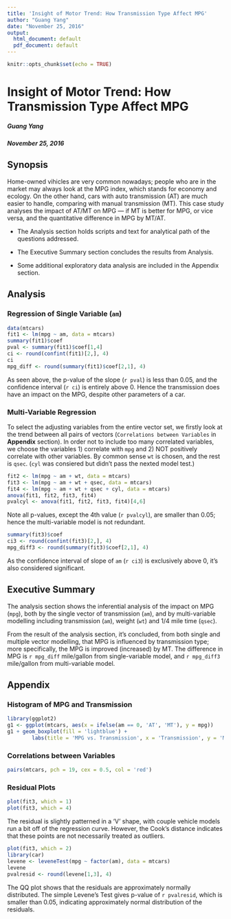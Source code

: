 ```yaml
---
title: 'Insight of Motor Trend: How Transmission Type Affect MPG'
author: "Guang Yang"
date: "November 25, 2016"
output:
  html_document: default
  pdf_document: default
---
```


```r
knitr::opts_chunk$set(echo = TRUE)
```
# __Insight of Motor Trend: How Transmission Type Affect MPG__

##### __Guang Yang__

##### __November 25, 2016__

## Synopsis

Home-owned vihicles are very common nowadays; people who are in the market may always look at the MPG index, which stands for economy and ecology. On the other hand, cars with auto transmission (AT) are much easier to handle, comparing with manual transmission (MT). This case study analyses the impact of AT/MT on MPG --- if MT is better for MPG, or vice versa, and the quantitative difference in MPG by MT/AT.

* The Analysis section holds scripts and text for analytical path of the questions addressed.

* The Executive Summary section concludes the results from Analysis.

* Some additional exploratory data analysis are included in the Appendix section.


## Analysis

### Regression of Single Variable (`am`)

```r
data(mtcars)
fit1 <- lm(mpg ~ am, data = mtcars)
summary(fit1)$coef
pval <- summary(fit1)$coef[1,4]
ci <- round(confint(fit1)[2,], 4)
ci
mpg_diff <- round(summary(fit1)$coef[2,1], 4)
```

As seen above, the p-value of the slope (`r pval`) is less than 0.05, and the confidence interval (`r ci`) is entirely above 0. Hence the transmission does have an impact on the MPG, despite other parameters of a car.

### Multi-Variable Regression

To select the adjusting variables from the entire vector set, we firstly look at the trend between all pairs of vectors (`Correlations between Variables` in __Appendix__ section). In order not to include too many correlated variables, we choose the variables 1) correlate with `mpg` and 2) NOT positively correlate with other variables. By common sense `wt` is chosen, and the rest is `qsec`. (`cyl` was consiered but didn't pass the nexted model test.)

```r
fit2 <- lm(mpg ~ am + wt, data = mtcars)
fit3 <- lm(mpg ~ am + wt + qsec, data = mtcars)
fit4 <- lm(mpg ~ am + wt + qsec + cyl, data = mtcars)
anova(fit1, fit2, fit3, fit4)
pvalcyl <- anova(fit1, fit2, fit3, fit4)[4,6]
```

Note all p-values, except the 4th value (`r pvalcyl`), are smaller than 0.05; hence the multi-variable model is not redundant.

```r
summary(fit3)$coef
ci3 <- round(confint(fit3)[2,], 4)
mpg_diff3 <- round(summary(fit3)$coef[2,1], 4)
```

As the confidence interval of slope of `am` (`r ci3`) is exclusively above 0, it's also considered significant.


## Executive Summary

The analysis section shows the inferential analysis of the impact on MPG (`mpg`), both by the single vector of transmission (`am`), and by multi-variable modelling including transmission (`am`), weight (`wt`) and 1/4 mile time (`qsec`).

From the result of the analysis section, it's concluded, from both single and multiple vector modelling, that MPG is influenced by transmission type; more specifically, the MPG is improved (increased) by MT. The difference in MPG is `r mpg_diff` mile/gallon from single-variable model, and `r mpg_diff3` mile/gallon from multi-variable model.


## Appendix

### Histogram of MPG and Transmission

```r
library(ggplot2)
g1 <- ggplot(mtcars, aes(x = ifelse(am == 0, 'AT', 'MT'), y = mpg))
g1 + geom_boxplot(fill = 'lightblue') +
        labs(title = 'MPG vs. Transmission', x = 'Transmission', y = 'MPG')
```

### Correlations between Variables

```r
pairs(mtcars, pch = 19, cex = 0.5, col = 'red')
```

### Residual Plots

```r
plot(fit3, which = 1)
plot(fit3, which = 4)
```

The residual is slightly patterned in a 'V' shape, with couple vehicle models run a bit off of the regression curve. However, the Cook's distance indicates that these points are not necessarily treated as outliers.

```r
plot(fit3, which = 2)
library(car)
levene <- leveneTest(mpg ~ factor(am), data = mtcars)
levene
pvalresid <- round(levene[1,3], 4)
```
The QQ plot shows that the residuals are approximately normally distributed. The simple Levene's Test gives p-value of `r pvalresid`, which is smaller than 0.05, indicating approximately normal distribution of the residuals.